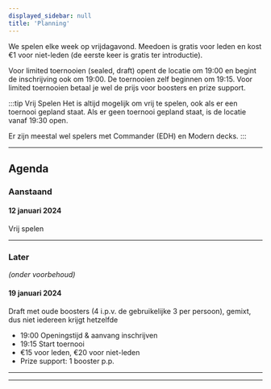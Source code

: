 ```yaml
---
displayed_sidebar: null
title: 'Planning'
---
```


We spelen elke week op vrijdagavond. Meedoen is gratis voor leden en kost €1 voor niet-leden (de eerste keer is gratis ter introductie).

Voor limited toernooien (sealed, draft) opent de locatie om 19:00 en begint de inschrijving ook om 19:00. De toernooien zelf beginnen om 19:15. Voor limited toernooien betaal je wel de prijs voor boosters en prize support.

:::tip Vrij Spelen
Het is altijd mogelijk om vrij te spelen, ook als er een toernooi gepland staat.
Als er geen toernooi gepland staat, is de locatie vanaf 19:30 open.

Er zijn meestal wel spelers met Commander (EDH) en Modern decks.
:::

---

## Agenda

### Aanstaand

#### 12 januari 2024
Vrij spelen

---

### Later
*(onder voorbehoud)*

#### 19 januari 2024

Draft met oude boosters (4 i.p.v. de gebruikelijke 3 per persoon), gemixt, dus niet iedereen krijgt hetzelfde

- 19:00 Openingstijd & aanvang inschrijven
- 19:15 Start toernooi
- €15 voor leden, €20 voor niet-leden
- Prize support: 1 booster p.p.

<!-- - 19:00 Openingstijd & aanvang inschrijven
- 19:15 Start toernooi
- €27,50 leden (€30 niet-leden)
- Prize support: 2 boosters p.p. -->

---
---
